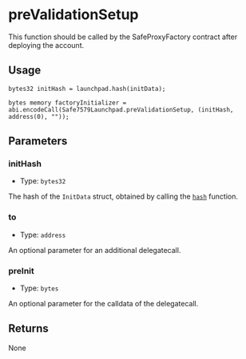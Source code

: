 # preValidationSetup

This function should be called by the SafeProxyFactory contract after deploying the account.

## Usage

```solidity copy
bytes32 initHash = launchpad.hash(initData);

bytes memory factoryInitializer = abi.encodeCall(Safe7579Launchpad.preValidationSetup, (initHash, address(0), ""));
```

## Parameters

### initHash

- Type: `bytes32`

The hash of the `InitData` struct, obtained by calling the [`hash`](/safe7579/launchpad/hash) function.

### to

- Type: `address`

An optional parameter for an additional delegatecall.

### preInit

- Type: `bytes`

An optional parameter for the calldata of the delegatecall.

## Returns

None
